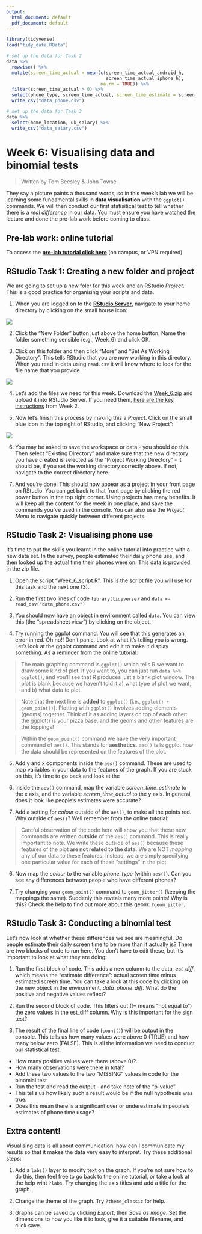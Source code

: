 ```yaml
---
output:
  html_document: default
  pdf_document: default
---
```



```r
library(tidyverse)
load("tidy_data.RData")

# set up the data for Task 2
data %>% 
  rowwise() %>% 
  mutate(screen_time_actual = mean(c(screen_time_actual_android_h,
                                     screen_time_actual_iphone_h),
                                   na.rm = TRUE)) %>% 
  filter(screen_time_actual > 0) %>% 
  select(phone_type, screen_time_actual, screen_time_estimate = screen_time_estimate_h) %>% 
  write_csv("data_phone.csv")

# set up the data for Task 3
data %>% 
  select(home_location, uk_salary) %>% 
  write_csv("data_salary.csv")


```

# Week 6: Visualising data and binomial tests

> Written by Tom Beesley & John Towse

They say a picture paints a thousand words, so in this week's lab we will be learning some fundamental skills in **data visualisation** with the `ggplot()` commands.  We will then conduct our first statisitical test to tell whether there is a *real difference* in our data. You must ensure you have watched the lecture and done the pre-lab work before coming to class. 

## Pre-lab work: online tutorial

To access the [**pre-lab tutorial click here**](https://ma-rconnect.lancs.ac.uk/Week_6_LabPrep){target="_blank"} (on campus, or VPN required)

## RStudio Task 1: Creating a new folder and project

We are going to set up a new foler for this week and an RStudio *Project*. This is a good practice for organising your scripts and data. 

1. When you are logged on to the [**RStudio Server**](http://psy-rstudio.lancaster.ac.uk){target="_blank"}, navigate to your home directory by clicking on the small house icon:

![](files/Week_6/home_button.png)

2. Click the "New Folder" button just above the home button. Name the folder something sensible (e.g., Week_6) and click OK.

3. Click on this folder and then click "More" and "Set As Working Directory". This tells RStudio that you are now working in this directory. When you read in data using `read.csv` it will know where to look for the file name that you provide.

![](files/Week_6/working_dir.png)

4. Let's add the files we need for this week. Download the [Week_6.zip](files/Week_6/Week_6.zip) and upload it into RStudio Server. If you need them, [here are the key instructions](#uploading_zip) from Week 2.

5. Now let's finish this process by making this a *Project*. Click on the small blue icon in the top right of RStudio, and clicking "New Project":

![](files/Week_6/new_project.png)

6. You may be asked to save the workspace or data - you should do this. Then select "Existing Directory" and make sure that the new directory you have created is selected as the "Project Working Directory" - it should be, if you set the working directory correctly above. If not, navigate to the correct directory here.

7. And you're done! This should now appear as a project in your front page on RStudio. You can get back to that front page by clicking the red power button in the top right corner. Using projects has many benefits. It will keep all the content for the week in one place, and save the commands you've used in the console. You can also use the *Project Menu* to navigate quickly between different projects.


## RStudio Task 2: Visualising phone use

It's time to put the skills you learnt in the online tutorial into practice with a new data set. In the survey, people estimated their daily phone use, and then looked up the actual time their phones were on. This data is provided in the zip file. 

1. Open the script "Week_6_script.R". This is the script file you will use for this task and the next one (3).

2. Run the first two lines of code `library(tidyverse)` and `data <- read_csv("data_phone.csv")`

3. You should now have an object in environment called `data`. You can view this (the "spreadsheet view") by clicking on the object.

4. Try running the ggplot command. You will see that this generates an error in red. Oh no!! Don't panic. Look at what it's telling you is wrong. Let's look at the ggplot command and edit it to make it display something. As a reminder from the online tutorial:

> The main graphing command is `ggplot()` which tells R we want to draw some kind of plot. If you want to, you can just run `data %>% ggplot()`, and you'll see that R produces just a blank plot window. The plot is blank because we haven't told it a) what type of plot we want, and b) what data to plot.

>Note that the next line is **added** to `ggplot()` (i.e., `ggplot() + geom_point()`). Plotting with `ggplot()` involves adding elements (geoms) together. Think of it as adding layers on top of each other: the ggplot() is your pizza base, and the geoms and other features are the toppings! 

> Within the `geom_point()` command we have the very important command of `aes()`. This stands for **aesthetics**. `aes()` tells ggplot how the data should be represented on the features of the plot.

5. Add y and x components inside the `aes()` command. These are used to map variables in your data to the features of the graph. If you are stuck on this, it's time to go back and look at the 

4. Inside the `aes()` command, map the variable *screen_time_estimate* to the x axis, and the variable *screen_time_actual* to the y axis. In general, does it look like people's estimates were accurate?

5. Add a setting for *colour* outside of the `aes()`, to make all the points red. Why outside of `aes()`? Well remember from the online tutorial:

> Careful observation of the code here will show you that these new commands are written **outside** of the `aes()` command. This is really important to note. We write these outside of `aes()` because these features of the plot **are not related to the data**. We are NOT *mapping* any of our data to these features. Instead, we are simply specifying one particular value for each of these "settings" in the plot

6. Now map the *colour* to the variable *phone_type* (within `aes()`). Can you see any differences between people who have different phones?

7. Try changing your `geom_point()` command to `geom_jitter()` (keeping the mappings the same). Suddenly this reveals many more points! Why is this? Check the help to find out more about this geom: `?geom_jitter`.

## RStudio Task 3: Conducting a binomial test

Let's now look at whether these differences we see are meaningful. Do people estimate their daily screen time to be more than it actually is? There are two blocks of code to run here. You don't have to edit these, but it's important to look at what they are doing:

1. Run the first block of code. This adds a new column to the data, *est_diff*, which means the "estimate difference": actual screen time minus estimated screen time. You can take a look at this code by clicking on the new object in the environment, *data_phone_diff*. What do the positive and negative values reflect?

2. Run the second block of code. This filters out (!= means "not equal to") the zero values in the est_diff column. Why is this important for the sign test?

3. The result of the final line of code (`count()`) will be output in the console. This tells us how many values were above 0 (TRUE) and how many below zero (FALSE). This is all the information we need to conduct our statistical test:

  + How many positive values were there (above 0)?. 
  + How many observations were there in total? 
  + Add these two values to the two "MISSING" values in code for the binomial test
  + Run the test and read the output - and take note of the "p-value"
  + This tells us how likely such a result would be if the null hypothesis was true.
  + Does this mean there is a significant over or underestimate in people's estimates of phone time usage?


## Extra content!

Visualising data is all about communication: how can I communicate my results so that it makes the data very easy to interpret. Try these additional steps:

1. Add a `labs()` layer to modify text on the graph. If you're not sure how to do this, then feel free to go back to the online tutorial, or take a look at the help wiht `?labs`. Try changing the axis titles and add a title for the graph.

2. Change the theme of the graph. Try `?theme_classic` for help.

3. Graphs can be saved by clicking *Export*, then *Save as image*. Set the dimensions to how you like it to look, give it a suitable filename, and click save.






